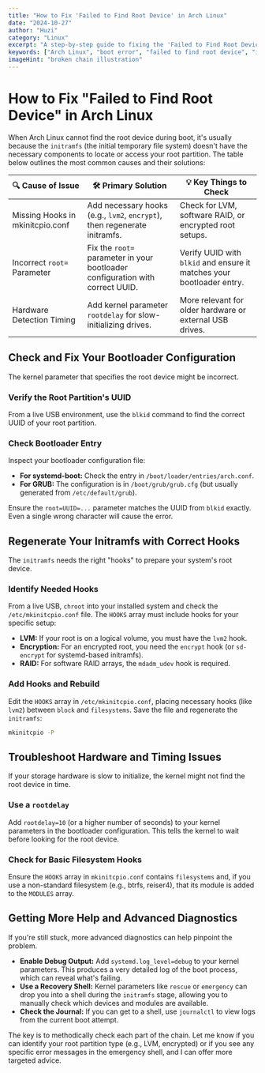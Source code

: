 ```yaml
---
title: "How to Fix 'Failed to Find Root Device' in Arch Linux"
date: "2024-10-27"
author: "Huzi"
category: "Linux"
excerpt: "A step-by-step guide to fixing the 'Failed to Find Root Device' error in Arch Linux. Learn how to check your bootloader, fix mkinitcpio.conf hooks for LVM or encryption, and regenerate your initramfs to get your system booting again."
keywords: ["Arch Linux", "boot error", "failed to find root device", "initramfs", "mkinitcpio", "GRUB", "systemd-boot", "Linux troubleshooting"]
imageHint: "broken chain illustration"
---
```


# How to Fix "Failed to Find Root Device" in Arch Linux

When Arch Linux cannot find the root device during boot, it's usually because the `initramfs` (the initial temporary file system) doesn't have the necessary components to locate or access your root partition. The table below outlines the most common causes and their solutions:

| 🔍 Cause of Issue                | 🛠️ Primary Solution                                                      | 💡 Key Things to Check                               |
| ------------------------------- | ------------------------------------------------------------------------ | ---------------------------------------------------- |
| Missing Hooks in mkinitcpio.conf | Add necessary hooks (e.g., `lvm2`, `encrypt`), then regenerate initramfs.  | Check for LVM, software RAID, or encrypted root setups. |
| Incorrect `root=` Parameter     | Fix the `root=` parameter in your bootloader configuration with correct UUID. | Verify UUID with `blkid` and ensure it matches your bootloader entry. |
| Hardware Detection Timing       | Add kernel parameter `rootdelay` for slow-initializing drives.           | More relevant for older hardware or external USB drives. |

## Check and Fix Your Bootloader Configuration

The kernel parameter that specifies the root device might be incorrect.

### Verify the Root Partition's UUID
From a live USB environment, use the `blkid` command to find the correct UUID of your root partition.

### Check Bootloader Entry
Inspect your bootloader configuration file:

-   **For systemd-boot:** Check the entry in `/boot/loader/entries/arch.conf`.
-   **For GRUB:** The configuration is in `/boot/grub/grub.cfg` (but usually generated from `/etc/default/grub`).

Ensure the `root=UUID=...` parameter matches the UUID from `blkid` exactly. Even a single wrong character will cause the error.

## Regenerate Your Initramfs with Correct Hooks

The `initramfs` needs the right "hooks" to prepare your system's root device.

### Identify Needed Hooks
From a live USB, `chroot` into your installed system and check the `/etc/mkinitcpio.conf` file. The `HOOKS` array must include hooks for your specific setup:

-   **LVM:** If your root is on a logical volume, you must have the `lvm2` hook.
-   **Encryption:** For an encrypted root, you need the `encrypt` hook (or `sd-encrypt` for systemd-based initramfs).
-   **RAID:** For software RAID arrays, the `mdadm_udev` hook is required.

### Add Hooks and Rebuild
Edit the `HOOKS` array in `/etc/mkinitcpio.conf`, placing necessary hooks (like `lvm2`) between `block` and `filesystems`. Save the file and regenerate the `initramfs`:

```bash
mkinitcpio -P
```

## Troubleshoot Hardware and Timing Issues

If your storage hardware is slow to initialize, the kernel might not find the root device in time.

### Use a `rootdelay`
Add `rootdelay=10` (or a higher number of seconds) to your kernel parameters in the bootloader configuration. This tells the kernel to wait before looking for the root device.

### Check for Basic Filesystem Hooks
Ensure the `HOOKS` array in `mkinitcpio.conf` contains `filesystems` and, if you use a non-standard filesystem (e.g., btrfs, reiser4), that its module is added to the `MODULES` array.

## Getting More Help and Advanced Diagnostics

If you're still stuck, more advanced diagnostics can help pinpoint the problem.

-   **Enable Debug Output:** Add `systemd.log_level=debug` to your kernel parameters. This produces a very detailed log of the boot process, which can reveal what's failing.
-   **Use a Recovery Shell:** Kernel parameters like `rescue` or `emergency` can drop you into a shell during the `initramfs` stage, allowing you to manually check which devices and modules are available.
-   **Check the Journal:** If you can get to a shell, use `journalctl` to view logs from the current boot attempt.

The key is to methodically check each part of the chain. Let me know if you can identify your root partition type (e.g., LVM, encrypted) or if you see any specific error messages in the emergency shell, and I can offer more targeted advice.